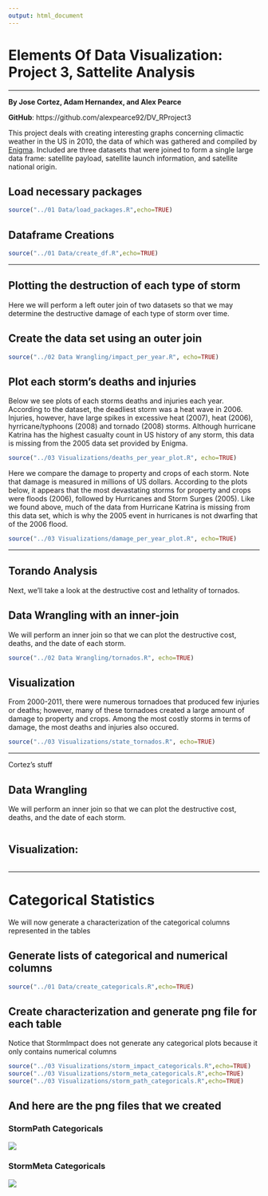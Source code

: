 ```yaml
---
output: html_document
---
```

Elements Of Data Visualization: Project 3, Sattelite Analysis
===

***

__By Jose Cortez, Adam Hernandex, and Alex Pearce__

__GitHub__: https://github.com/alexpearce92/DV_RProject3

This project deals with creating interesting graphs concerning climactic weather in the US in 2010, the data of which was gathered and compiled by [Enigma](https://app.enigma.io/search/source/us.gov.noaa.ncdc.stormevents). Included are three datasets that were joined to form a single large data frame: satellite payload, satellite launch information, and satellite national origin.

## Load necessary packages
```r
source("../01 Data/load_packages.R",echo=TRUE)
```

## Dataframe Creations
```r
source("../01 Data/create_df.R",echo=TRUE)
```

***

## Plotting the destruction of each type of storm

Here we will perform a left outer join of two datasets so that we may determine the destructive damage of each type of storm over time.

## Create the data set using an outer join
```r
source("../02 Data Wrangling/impact_per_year.R", echo=TRUE)
```

## Plot each storm's deaths and injuries

Below we see plots of each storms deaths and injuries each year. According to the dataset, the deadliest storm was a heat wave in 2006. Injuries, however, have large spikes in excessive heat (2007), heat (2006), hyrricane/typhoons (2008) and tornado (2008) storms. Although hurricane Katrina has the highest casualty count in US history of any storm, this data is missing from the 2005 data set provided by Enigma. 
```r
source("../03 Visualizations/deaths_per_year_plot.R", echo=TRUE)
```

Here we compare the damage to property and crops of each storm. Note that damage is measured in millions of US dollars. According to the plots below, it appears that the most devastating storms for property and crops were floods (2006), followed by Hurricanes and Storm Surges (2005). Like we found above, much of the data from Hurricane Katrina is missing from this data set, which is why the 2005 event in hurricanes is not dwarfing that of the 2006 flood.
```r
source("../03 Visualizations/damage_per_year_plot.R", echo=TRUE)
```

***
## Torando Analysis

Next, we'll take a look at the destructive cost and lethality of tornados.

## Data Wrangling with an inner-join

We will perform an inner join so that we can plot the destructive cost, deaths, and the date of each storm.

```r
source("../02 Data Wrangling/tornados.R", echo=TRUE)
```

## Visualization

From 2000-2011, there were numerous tornadoes that produced few injuries or deaths; however, many of these tornadoes created a large amount of damage to property and crops. Among the most costly storms in terms of damage, the most deaths and injuries also occured.

```r
source("../03 Visualizations/state_tornados.R", echo=TRUE)
```

***

Cortez's stuff

## Data Wrangling

We will perform an inner join so that we can plot the destructive cost, deaths, and the date of each storm.

```r
```

## Visualization:

```r
```


***

# Categorical Statistics

We will now generate a characterization of the categorical columns represented in the tables

## Generate lists of categorical and numerical columns
```r
source("../01 Data/create_categoricals.R",echo=TRUE)
```

## Create characterization and generate png file for each table

Notice that StormImpact does not generate any categorical plots because it only contains numerical columns
```r
source("../03 Visualizations/storm_impact_categoricals.R",echo=TRUE)
source("../03 Visualizations/storm_meta_categoricals.R",echo=TRUE)
source("../03 Visualizations/storm_path_categoricals.R",echo=TRUE)
```

## And here are the png files that we created

### StormPath Categoricals
![](./StormPathCategoricals.png)

### StormMeta Categoricals
![](./StormMetaCategoricals.png)
